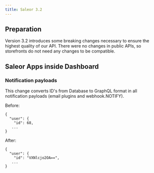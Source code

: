 ```yaml
---
title: Saleor 3.2
---
```


## Preparation

Version 3.2 introduces some breaking changes necessary to ensure the highest quality of our API. There were no changes in public APIs, so storefronts do not need any changes to be compatible.

## Saleor Apps inside Dashboard

### Notification payloads

This change converts ID's from Database to GraphQL format in all notification payloads (email plugins and webhook.NOTIFY).

Before:
```
{
  "user": {
    "id": 68,
   ...
}
```

After:
```
{
  "user": {
    "id": "VXNlcjo2OA==",
   ...
}
```
